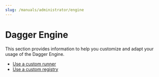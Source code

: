 ```yaml
---
slug: /manuals/administrator/engine
---
```


# Dagger Engine

This section provides information to help you customize and adapt your usage of the Dagger Engine.

- [Use a custom runner](./custom-runner.mdx)
- [Use a custom registry](./custom-registry.mdx)
